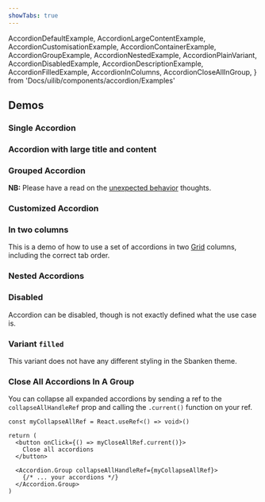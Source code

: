 ```yaml
---
showTabs: true
---
```


  AccordionDefaultExample,
  AccordionLargeContentExample,
  AccordionCustomisationExample,
  AccordionContainerExample,
  AccordionGroupExample,
  AccordionNestedExample,
  AccordionPlainVariant,
  AccordionDisabledExample,
  AccordionDescriptionExample,
  AccordionFilledExample,
  AccordionInColumns,
  AccordionCloseAllInGroup,
} from 'Docs/uilib/components/accordion/Examples'

## Demos

### Single Accordion

<AccordionDefaultExample />

### Accordion with large title and content

<AccordionLargeContentExample />

### Grouped Accordion

**NB:** Please have a read on the [unexpected behavior](/uilib/components/accordion#unexpected-behavior) thoughts.

<AccordionGroupExample />

### Customized Accordion

<AccordionCustomisationExample />

### In two columns

This is a demo of how to use a set of accordions in two [Grid](/uilib/layout/grid/) columns, including the correct tab order.

<AccordionInColumns />

### Nested Accordions

<AccordionNestedExample />

<VisibleWhenVisualTest>
  <AccordionPlainVariant />
</VisibleWhenVisualTest>

### Disabled

Accordion can be disabled, though is not exactly defined what the use case is.

<AccordionDisabledExample />

### Variant `filled`

<VisibilityByTheme visible="sbanken">
  This variant does not have any different styling in the Sbanken theme.
</VisibilityByTheme>

<AccordionFilledExample />

<VisibleWhenVisualTest>
  <AccordionDescriptionExample />
</VisibleWhenVisualTest>

### Close All Accordions In A Group

You can collapse all expanded accordions by sending a ref to the `collapseAllHandleRef` prop and calling the `.current()` function on your ref.

```tsx
const myCollapseAllRef = React.useRef<() => void>()

return (
  <button onClick={() => myCloseAllRef.current()}>
    Close all accordions
  </button>

  <Accordion.Group collapseAllHandleRef={myCollapseAllRef}>
    {/* ... your accordions */}
  </Accordion.Group>
)
```

<AccordionCloseAllInGroup />
